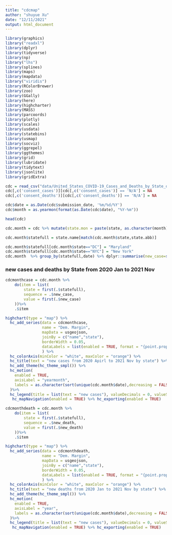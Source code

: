 ```yaml
---
title: "cdcmap"
author: "shuyue Xu"
date: "12/11/2021"
output: html_document
---
```


```r
library(graphics)
library("readxl")
library(dplyr)
library(tidyverse)
library(np)
library("lhs")
library(splines)
library(maps)
library(mapdata)
library("viridis")
library(RColorBrewer)
library(zoo)
library(GGally)
library(here)
library(highcharter)
library(MASS)
library(parcoords)
library(plotly)
library(scales)
library(usdata)
library(statebins)
library(usmap)
library(socviz)
library(ggrepel)
library(ggthemes)
library(grid)
library(lubridate)
library(tidytext)
library(jsonlite)
library(gridExtra)
```

```r
cdc = read_csv("data/United_States_COVID-19_Cases_and_Deaths_by_State_over_Time.csv")
cdc[,c('consent_cases')][cdc[,c('consent_cases')] == 'N/A'] = NA
cdc[,c('consent_deaths')][cdc[,c('consent_deaths')] == 'N/A'] = NA
```

```r
cdc$date = as.Date(cdc$submission_date, '%m/%d/%Y')
cdc$month = as.yearmon(format(as.Date(cdc$date), "%Y-%m"))
```

```r
head(cdc)
```


```r
cdc.month = cdc %>% mutate(state.mon = paste(state, as.character(month), sep='') ) %>% dplyr::group_by(state.mon) %>% dplyr::summarize(new_case = sum(new_case, na.rm = TRUE), new_death = sum(new_death, na.rm = TRUE), month = min(month), state=min(state)) %>% dplyr::rename(date = month) %>% select(-c(state.mon))
```

```r
cdc.month$statefull = state.name[match(cdc.month$state,state.abb)]
```
```r
cdc.month$statefull[cdc.month$state=="DC"] = "Maryland"
cdc.month$statefull[cdc.month$state=="NYC"] = "New York"
cdc.month  %>% group_by(statefull,date) %>% dplyr::summarise(new_case=sum(new_case),new_death=sum(new_death))
```


### new cases and deaths by State from 2020 Jan to 2021 Nov 



```r
cdcmonthcase = cdc.month %>%  
    do(item = list(
        state = first(.$statefull),
        sequence = .$new_case,
        value = first(.$new_case)
    ))%>%
    .$item
```
```r
highchart(type = "map") %>% 
  hc_add_series(data = cdcmonthcase,
                name = "Dem. Margin",
                mapData = usgeojson,
                joinBy = c("name","state"),
                borderWidth = 0.05,
                dataLabels = list(enabled = TRUE, format = "{point.properties.postalcode}")
                ) %>% 
  hc_colorAxis(minColor = "white", maxColor = "orange") %>%
  hc_title(text = "new cases from 2020 Apirl to 2021 Nov by state") %>%
  hc_add_theme(hc_theme_smpl()) %>%
  hc_motion(
    enabled = TRUE,
    axisLabel = "yearmonth",
    labels = as.character(sort(unique(cdc.month$date),decreasing = FALSE))
  )%>% 
  hc_legend(title = list(text = "new cases"), valueDecimals = 0, valueSuffix = "%") %>%
   hc_mapNavigation(enabled = TRUE) %>% hc_exporting(enabled = TRUE)
```

```r

cdcmonthdeath = cdc.month %>% 
    do(item = list(
        state = first(.$statefull),
        sequence = .$new_death,
        value = first(.$new_death)
    ))%>%
    .$item
```
```r
highchart(type = "map") %>% 
  hc_add_series(data = cdcmonthdeath,
                name = "Dem. Margin",
                mapData = usgeojson,
                joinBy = c("name","state"),
                borderWidth = 0.05,
                dataLabels = list(enabled = TRUE, format = "{point.properties.postalcode}")
                ) %>% 
  hc_colorAxis(minColor = "white", maxColor = "orange") %>%
  hc_title(text = "new deaths from 2020 Jan to 2021 Nov by state") %>%
  hc_add_theme(hc_theme_smpl()) %>%
  hc_motion(
    enabled = TRUE,
    axisLabel = "year",
    labels = as.character(sort(unique(cdc.month$date),decreasing = FALSE))
  )%>% 
  hc_legend(title = list(text = "new cases"), valueDecimals = 0, valueSuffix = "%") %>%
   hc_mapNavigation(enabled = TRUE) %>% hc_exporting(enabled = TRUE)
```